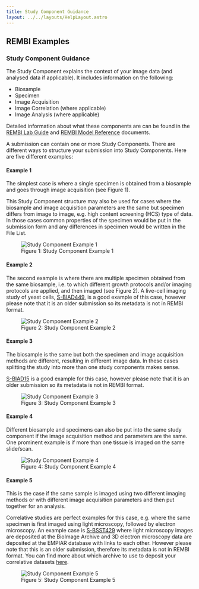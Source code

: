```yaml
---
title: Study Component Guidance
layout: ../../layouts/HelpLayout.astro
---
```


REMBI Examples
---------------------------------------

### Study Component Guidance

The Study Component explains the context of your image data (and analysed data if applicable). It includes information on the following: 

* Biosample
* Specimen
* Image Acquisition
* Image Correlation (where applicable)
* Image Analysis (where applicable)

Detailed information about what these components are can be found in the [REMBI Lab Guide](/bioimage-archive/rembi-help-lab) and [REMBI Model Reference](/bioimage-archive/rembi-model-reference) documents. 

A submission can contain one or more Study Components. There are different ways to structure your submission into Study Components. Here are five different examples:

#### Example 1

The simplest case is where a single specimen is obtained from a biosample and goes through image acquisition (see Figure 1).  

This Study Component structure may also be used for cases where the biosample and image acquisition parameters are the same but specimen differs from image to image, e.g. high content screening (HCS) type of data. In those cases common properties of the specimen would be put in the submission form and any differences in specimen would be written in the File List.

<figure class="left margin-bottom-large" style="width: 300px">
<img src={study_component_ex1.src} alt="Study Component Example 1"/>
<figcaption class="figure-caption">Figure 1: Study Component Example 1</figcaption>
</figure>

#### Example 2

The second example is where there are multiple specimen obtained from the same biosample, i.e. to which different growth protocols and/or imaging protocols are applied, and then imaged (see Figure 2). A live-cell imaging study of yeast cells, [S-BIAD449](https://www.ebi.ac.uk/biostudies/BioImages/studies/S-BIAD449), is a good example of this case, however please note that it is an older submission so its metadata is not in REMBI format.

<figure class="left margin-bottom-large margin-top-large" style="width: 450px">
<img src={study_component_ex2.src} alt="Study Component Example 2"/>
<figcaption class="figure-caption">Figure 2: Study Component Example 2</figcaption>
</figure>

#### Example 3

The biosample is the same but both the specimen and image acquisition methods are different, resulting in different image data. In these cases splitting the study into more than one study components makes sense. 

[S-BIAD15](https://www.ebi.ac.uk/biostudies/BioImages/studies/S-BIAD15) is a good example for this case, however please note that it is an older submission so its metadata is not in REMBI format.

<figure class="left margin-bottom-large margin-top-large" style="width: 600px">
<img src={study_component_ex3.src} alt="Study Component Example 3"/>
<figcaption class="figure-caption">Figure 3: Study Component Example 3</figcaption>
</figure>

#### Example 4

Different biosample and specimens can also be put into the same study component if the image acquisition method and parameters are the same. One prominent example is if more than one tissue is imaged on the same slide/scan.

<figure class="left margin-bottom-large margin-top-large" style="width: 350px">
<img src={study_component_ex4.src} alt="Study Component Example 4"/>
<figcaption class="figure-caption">Figure 4: Study Component Example 4</figcaption>
</figure>

#### Example 5

This is the case if the same sample is imaged using two different imaging methods or with different image acquisition parameters and then put together for an analysis. 

Correlative studies are perfect examples for this case, e.g. where the same specimen is first imaged using light microscopy, followed by electron microscopy. An example case is [S-BSST429](https://www.ebi.ac.uk/biostudies/bioimages/studies/S-BSST429) where light microscopy images are deposited at the BioImage Archive and 3D electron microscopy data are deposited at the EMPIAR database with links to each other. However please note that this is an older submission, therefore its metadata is not in REMBI format.
You can find more about which archive to use to deposit your correlative datasets [here](/bioimage-archive/helpimagesatebi).

<figure class="left margin-bottom-large margin-top-large" style="width: 350px">
<img src={study_component_ex5.src} alt="Study Component Example 5"/>
<figcaption class="figure-caption">Figure 5: Study Component Example 5</figcaption>
</figure>

